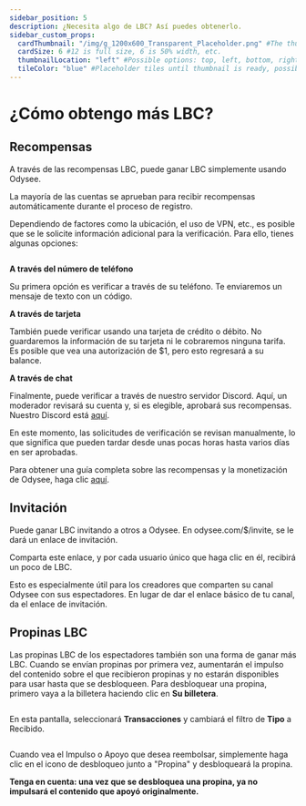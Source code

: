 ---
sidebar_position: 5
description: ¿Necesita algo de LBC? Así puedes obtenerlo.
sidebar_custom_props:
  cardThumbnail: "/img/g_1200x600_Transparent_Placeholder.png" #The thumbnail on the category card.
  cardSize: 6 #12 is full size, 6 is 50% width, etc.
  thumbnailLocation: "left" #Possible options: top, left, bottom, right, none
  tileColor: "blue" #Placeholder tiles until thumbnail is ready, possible options: blue, cream, darkpurple, lightpurple, mauve, orange, pink, none
---

# ¿Cómo obtengo más LBC?

## Recompensas

A través de las recompensas LBC, puede ganar LBC simplemente usando Odysee.

La mayoría de las cuentas se aprueban para recibir recompensas automáticamente durante el proceso de registro.

Dependiendo de factores como la ubicación, el uso de VPN, etc., es posible que se le solicite información adicional para la verificación. Para ello, tienes algunas opciones:

<Image img="/img/en/category-basics6.png"/>

**A través del número de teléfono**

Su primera opción es verificar a través de su teléfono. Te enviaremos un mensaje de texto con un código.

**A través de tarjeta**

También puede verificar usando una tarjeta de crédito o débito. No guardaremos la información de su tarjeta ni le cobraremos ninguna tarifa. Es posible que vea una autorización de $1, pero esto regresará a su balance.

**A través de chat**

Finalmente, puede verificar a través de nuestro servidor Discord. Aquí, un moderador revisará su cuenta y, si es elegible, aprobará sus recompensas. Nuestro Discord está [aquí](https://discord.com/invite/sWedwsNWjX).

En este momento, las solicitudes de verificación se revisan manualmente, lo que significa que pueden tardar desde unas pocas horas hasta varios días en ser aprobadas.

Para obtener una guía completa sobre las recompensas y la monetización de Odysee, haga clic [aquí](/es/category-monetization/).

## Invitación

Puede ganar LBC invitando a otros a Odysee. En odysee.com/$/invite, se le dará un enlace de invitación.

Comparta este enlace, y por cada usuario único que haga clic en él, recibirá un poco de LBC.

Esto es especialmente útil para los creadores que comparten su canal Odysee con sus espectadores. En lugar de dar el enlace básico de tu canal, da el enlace de invitación.

## Propinas LBC

Las propinas LBC de los espectadores también son una forma de ganar más LBC. Cuando se envían propinas por primera vez, aumentarán el impulso del contenido sobre el que recibieron propinas y no estarán disponibles para usar hasta que se desbloqueen. Para desbloquear una propina, primero vaya a la billetera haciendo clic en **Su billetera**.

<Image img="/img/en/category-wallet1.png"/>

En esta pantalla, seleccionará **Transacciones** y cambiará el filtro de **Tipo** a Recibido.

<Image img="/img/en/odysee-monetization9.png"/>

Cuando vea el Impulso o Apoyo que desea reembolsar, simplemente haga clic en el icono de desbloqueo junto a "Propina" y desbloqueará la propina.

**Tenga en cuenta: una vez que se desbloquea una propina, ya no impulsará el contenido que apoyó originalmente.**